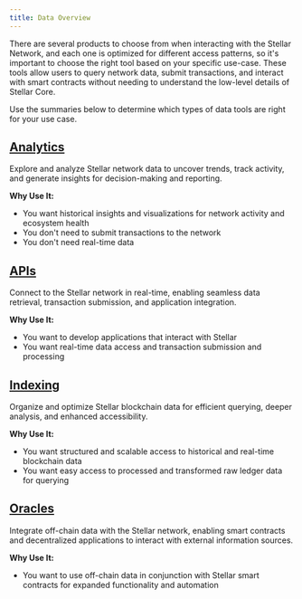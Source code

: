 ```yaml
---
title: Data Overview
---
```



There are several products to choose from when interacting with the Stellar Network, and each one is optimized for different access patterns, so it's important to choose the right tool based on your specific use-case. These tools allow users to query network data, submit transactions, and interact with smart contracts without needing to understand the low-level details of Stellar Core.

Use the summaries below to determine which types of data tools are right for your use case.

## [Analytics](./analytics/README.mdx)

Explore and analyze Stellar network data to uncover trends, track activity, and generate insights for decision-making and reporting.

**Why Use It:**

- You want historical insights and visualizations for network activity and ecosystem health
- You don't need to submit transactions to the network
- You don't need real-time data

## [APIs](./apis/README.mdx)

Connect to the Stellar network in real-time, enabling seamless data retrieval, transaction submission, and application integration.

**Why Use It:**

- You want to develop applications that interact with Stellar
- You want real-time data access and transaction submission and processing

## [Indexing](./indexing/README.mdx)

Organize and optimize Stellar blockchain data for efficient querying, deeper analysis, and enhanced accessibility.

**Why Use It:**

- You want structured and scalable access to historical and real-time blockchain data
- You want easy access to processed and transformed raw ledger data for querying

## [Oracles](./oracles/README.mdx)

Integrate off-chain data with the Stellar network, enabling smart contracts and decentralized applications to interact with external information sources.

**Why Use It:**

- You want to use off-chain data in conjunction with Stellar smart contracts for expanded functionality and automation

